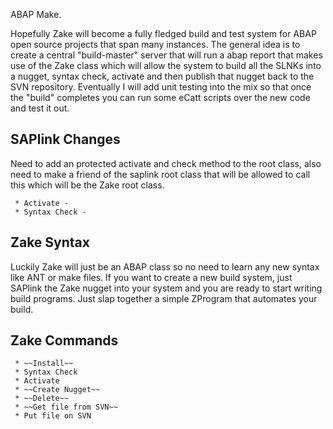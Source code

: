 ABAP Make.

Hopefully Zake will become a fully fledged build and test system for ABAP open source projects that span many instances.  The general idea is to create a central "build-master" server that will run a abap report that makes use of the Zake class which will allow the system to build all the SLNKs into a nugget, syntax check, activate and then publish that nugget back to the SVN repository.  Eventually I will add unit testing into the mix so that once the "build" completes you can run some eCatt scripts over the new code and test it out.

== SAPlink Changes ==
Need to add an protected activate and check method to the root class, also need to make a friend of the saplink root class that will be allowed to call this which will be the Zake root class.
  * Activate - {{{RS_WORKING_OBJECT_ACTIVATE}}}
  * Syntax Check - {{{CL_SLIN=>RUN}}}

== Zake Syntax ==

Luckily Zake will just be an ABAP class so no need to learn any new syntax like ANT or make files.  If you want to create a new build system, just SAPlink the Zake nugget into your system and you are ready to start writing build programs.  Just slap together a simple ZProgram that automates your build.

== Zake Commands == 
  * ~~Install~~
  * Syntax Check
  * Activate
  * ~~Create Nugget~~
  * ~~Delete~~
  * ~~Get file from SVN~~
  * Put file on SVN